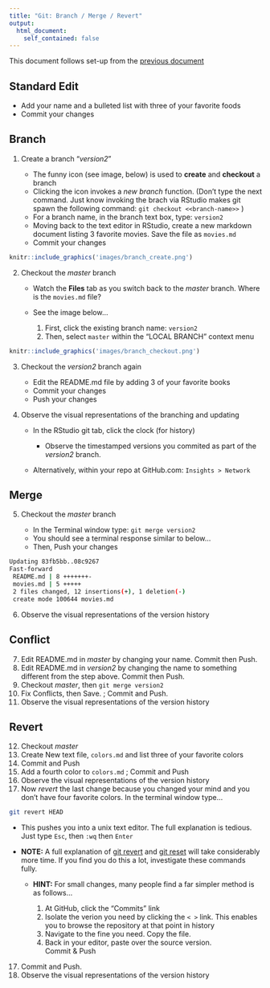 ```yaml
---
title: "Git: Branch / Merge / Revert"
output: 
  html_document:
    self_contained: false
---
```


This document follows set-up from the [previous document](handson.html)

## Standard Edit

- Add your name and a bulleted list with three of your favorite foods
- Commit your changes

## Branch
1. Create a branch "*version2*"

    - The funny icon (see image, below) is used to **create** and **checkout** a branch
    - Clicking the icon invokes a *new branch* function.  (Don't type the next command.  Just know invoking the brach via RStudio makes git spawn the following command: `git checkout <<branch-name>>` )
    - For a branch name, in the branch text box, type:  `version2`
    - Moving back to the text editor in RStudio, create a new markdown document listing 3 favorite movies.  Save the file as `movies.md`
    - Commit your changes
    
```r
knitr::include_graphics('images/branch_create.png')
```
    
2. Checkout the *master* branch

    - Watch the **Files** tab as you switch back to the *master* branch.  Where is the `movies.md` file?
    - See the image below...
    
        1. First, click the existing branch name:  `version2`
        1. Then, select `master` within the "LOCAL BRANCH" context menu

```r
knitr::include_graphics('images/branch_checkout.png')
```

3. Checkout the *version2* branch again

    - Edit the README.md file by adding 3 of your favorite books
    - Commit your changes
    - Push your changes
    
4. Observe the visual representations of the branching and updating  

    - In the RStudio git tab, click the clock (for history)  
    
        - Observe the timestamped versions you commited as part of the *version2* branch.  
        
    - Alternatively, within your repo at GitHub.com: `Insights > Network`

## Merge
    
5. Checkout the *master* branch

    - In the Terminal window type:  `git merge version2`
    - You should see a terminal response similar to below...
    - Then, Push your changes
    
``` bash
Updating 83fb5bb..08c9267
Fast-forward
 README.md | 8 +++++++-
 movies.md | 5 +++++
 2 files changed, 12 insertions(+), 1 deletion(-)
 create mode 100644 movies.md

```

6. Observe the visual representations of the version history

## Conflict

7. Edit README.md in *master* by changing your name. Commit then Push.
8. Edit README.md in *version2* by changing the name to something different from the step above. Commit then Push.
9. Checkout *master*, then `git merge version2`
10. Fix Conflicts, then Save. ; Commit and Push.
1. Observe the visual representations of the version history

## Revert

12. Checkout *master*
12. Create New text file, `colors.md` and list three of your favorite colors
13. Commit and Push
14. Add a fourth color to `colors.md` ; Commit and Push
15. Observe the visual representations of the version history
16. Now *revert* the last change because you changed your mind and you don't have four favorite colors.  In the terminal window type...

``` bash
git revert HEAD
```

- This pushes you into a unix text editor.  The full explanation is tedious.  Just type `Esc`, then `:wq` then `Enter`
- **NOTE:** A full explanation of [git revert](https://git-scm.com/docs/git-revert) and [git reset](https://git-scm.com/docs/git-reset) will take considerably more time.  If you find you do this a lot, investigate these commands fully.  

    - **HINT:**  For small changes, many people find a far simpler method is as follows...
    
        1. At GitHub, click the "Commits" link
        1. Isolate the verion you need by clicking the `< >` link.  This enables you to browse the repository at that point in history
        1. Navigate to the fine you need.  Copy the file.
        1. Back in your editor, paste over the source version.  
        Commit & Push

17. Commit and Push.
1. Observe the visual representations of the version history

    
<!-- Notes for Next Section -->
<!-- Should cover collaboration 
- Simplicity of the Roll-back on Social Coding sites (look at a previous version, copy/paste)
- XKCD: sync-up ; If errors: save work elseswhere, delete and download a fresh copy.
- pull requests 
- revert
- reset
- remotes
- triggers / Webhooks
- add collaborators
- Organizational Accounts
- wiki
- issues
and collaboration --> 
    
